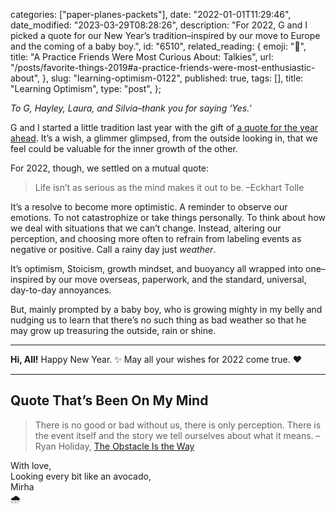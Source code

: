 
  categories: ["paper-planes-packets"],
  date: "2022-01-01T11:29:46",
  date_modified: "2023-03-29T08:28:26",
  description:
    "For 2022, G and I picked a quote for our New Year’s tradition–inspired by our move to Europe and the coming of a baby boy.",
  id: "6510",
  related_reading: {
    emoji: "💭",
    title: "A Practice Friends Were Most Curious About: Talkies",
    url: "/posts/favorite-things-2019#a-practice-friends-were-most-enthusiastic-about",
  },
  slug: "learning-optimism-0122",
  published: true,
  tags: [],
  title: "Learning Optimism",
  type: "post",
};


_To G, Hayley, Laura, and Silvia–thank you for saying ‘Yes.’_

G and I started a little tradition last year with the gift of [a quote for the year ahead](/posts/favorite-things-2021#quote-i-started-2021-with). It’s a wish, a glimmer glimpsed, from the outside looking in, that we feel could be valuable for the inner growth of the other.

For 2022, though, we settled on a mutual quote:

> Life isn’t as serious as the mind makes it out to be. –Eckhart Tolle

It’s a resolve to become more optimistic. A reminder to observe our emotions. To not catastrophize or take things personally. To think about how we deal with situations that we can’t change. Instead, altering our perception, and choosing more often to refrain from labeling events as negative or positive. Call a rainy day just *weather*.

It’s optimism, Stoicism, growth mindset, and buoyancy all wrapped into one–inspired by our move overseas, paperwork, and the standard, universal, day-to-day annoyances.

But, mainly prompted by a baby boy, who is growing mighty in my belly and nudging us to learn that there’s no such thing as bad weather so that he may grow up treasuring the outside, rain or shine.

---

**Hi, All!** Happy New Year. ✨ May all your wishes for 2022 come true. ❤️

---

## Quote That’s Been On My Mind

> There is no good or bad without us, there is only perception. There is the event itself and the story we tell ourselves about what it means. –Ryan Holiday, [The Obstacle Is the Way](/read-100-books#43-the-obstacle-is-the-way)

With love,\
Looking every bit like an avocado,\
Mirha\
🌧
